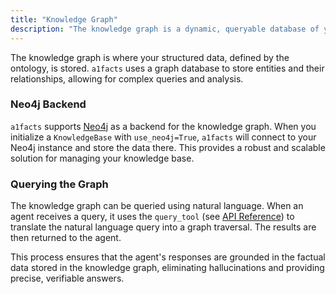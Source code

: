 ```yaml
---
title: "Knowledge Graph"
description: "The knowledge graph is a dynamic, queryable database of your structured information."
---
```


The knowledge graph is where your structured data, defined by the ontology, is stored. `a1facts` uses a graph database to store entities and their relationships, allowing for complex queries and analysis.

### Neo4j Backend

`a1facts` supports [Neo4j](https://neo4j.com/) as a backend for the knowledge graph. When you initialize a `KnowledgeBase` with `use_neo4j=True`, `a1facts` will connect to your Neo4j instance and store the data there. This provides a robust and scalable solution for managing your knowledge base.

### Querying the Graph

The knowledge graph can be queried using natural language. When an agent receives a query, it uses the `query_tool` (see [API Reference](/api-reference/knowledge-base)) to translate the natural language query into a graph traversal. The results are then returned to the agent.

This process ensures that the agent's responses are grounded in the factual data stored in the knowledge graph, eliminating hallucinations and providing precise, verifiable answers.
